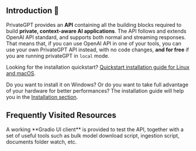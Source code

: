 ## Introduction 👋

PrivateGPT provides an **API** containing all the building blocks required to
build **private, context-aware AI applications**.
The API follows and extends OpenAI API standard, and supports both normal and streaming responses.
That means that, if you can use OpenAI API in one of your tools, you can use your own PrivateGPT API instead,
with no code changes, **and for free** if you are running privateGPT in `local` mode.

Looking for the installation quickstart? [Quickstart installation guide for Linux and macOS](/overview/welcome/quickstart).

Do you want to install it on Windows? Or do you want to take full advantage of your hardware for better performances?
The installation guide will help you in the [Installation section](/installation).


## Frequently Visited Resources

<Cards>
  <Card
    title="API Reference"
    icon="fa-solid fa-code"
    href="/api-reference"
  />
  <Card
    title="Twitter"
    icon="fa-brands fa-twitter"
    href="https://twitter.com/PrivateGPT_AI"
  />
  <Card
    title="Discord Server"
    icon="fa-brands fa-discord"
    href="https://discord.gg/bK6mRVpErU"
  />
</Cards>

<Callout intent = "info">
A working **Gradio UI client** is provided to test the API, together with a set of useful tools such as bulk
model download script, ingestion script, documents folder watch, etc.
</Callout>